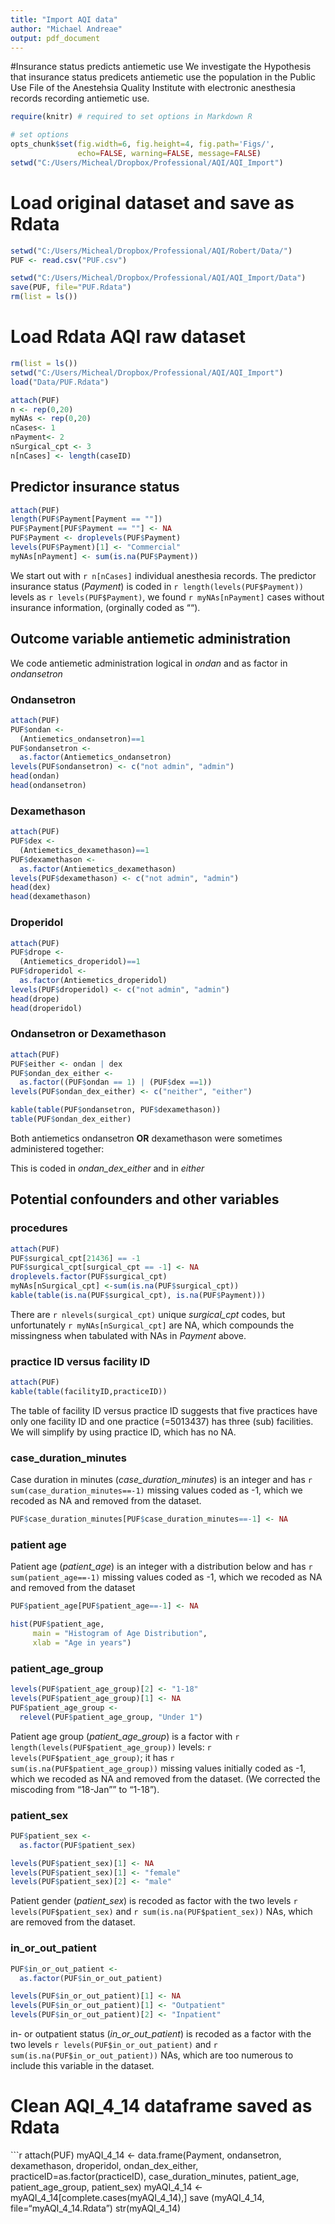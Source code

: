 ```yaml
---
title: "Import AQI data"
author: "Michael Andreae"
output: pdf_document
---
```


#Insurance status predicts antiemetic use 
We investigate the Hypothesis that insurance status predicets antiemetic use the population in the Public Use File of the Anestehsia Quality Institute with electronic anesthesia records recording antiemetic use.



```r
require(knitr) # required to set options in Markdown R
```

```r
# set options
opts_chunk$set(fig.width=6, fig.height=4, fig.path='Figs/',
               echo=FALSE, warning=FALSE, message=FALSE)
setwd("C:/Users/Micheal/Dropbox/Professional/AQI/AQI_Import")
```

# Load original dataset and save as Rdata

```r
setwd("C:/Users/Micheal/Dropbox/Professional/AQI/Robert/Data/")
PUF <- read.csv("PUF.csv")

setwd("C:/Users/Micheal/Dropbox/Professional/AQI/AQI_Import/Data")
save(PUF, file="PUF.Rdata")
rm(list = ls())
```

# Load Rdata AQI raw dataset

```r
rm(list = ls())
setwd("C:/Users/Micheal/Dropbox/Professional/AQI/AQI_Import")
load("Data/PUF.Rdata")
```


```r
attach(PUF)
n <- rep(0,20)
myNAs <- rep(0,20)
nCases<- 1 
nPayment<- 2
nSurgical_cpt <- 3
n[nCases] <- length(caseID)
```

## Predictor insurance status

```r
attach(PUF)
length(PUF$Payment[Payment == ""])
PUF$Payment[PUF$Payment == ""] <- NA
PUF$Payment <- droplevels(PUF$Payment)
levels(PUF$Payment)[1] <- "Commercial"
myNAs[nPayment] <- sum(is.na(PUF$Payment))
```

We start out with `r n[nCases]` individual anesthesia records. The predictor insurance status (*Payment*) is coded in `r length(levels(PUF$Payment))` levels as `r levels(PUF$Payment)`, we found `r myNAs[nPayment]` cases without insurance information, (orginally coded as "").

## Outcome variable antiemetic administration

We code antiemetic administration logical in *ondan* and as factor in *ondansetron*

### Ondansetron

```r
attach(PUF)
PUF$ondan <- 
  (Antiemetics_ondansetron)==1
PUF$ondansetron <- 
  as.factor(Antiemetics_ondansetron)
levels(PUF$ondansetron) <- c("not admin", "admin")
head(ondan)
head(ondansetron)
```

### Dexamethason

```r
attach(PUF)
PUF$dex <- 
  (Antiemetics_dexamethason)==1
PUF$dexamethason <- 
  as.factor(Antiemetics_dexamethason)
levels(PUF$dexamethason) <- c("not admin", "admin")
head(dex)
head(dexamethason)
```

### Droperidol

```r
attach(PUF)
PUF$drope <- 
  (Antiemetics_droperidol)==1
PUF$droperidol <- 
  as.factor(Antiemetics_droperidol)
levels(PUF$droperidol) <- c("not admin", "admin")
head(drope)
head(droperidol)
```

### Ondansetron or Dexamethason

```r
attach(PUF)
PUF$either <- ondan | dex
PUF$ondan_dex_either <- 
  as.factor((PUF$ondan == 1) | (PUF$dex ==1))
levels(PUF$ondan_dex_either) <- c("neither", "either")
```

```r
kable(table(PUF$ondansetron, PUF$dexamethason))
table(PUF$ondan_dex_either)
```
Both antiemetics ondansetron **OR** dexamethason were sometimes administered together:

This is coded in *ondan_dex_either* and in *either*

## Potential confounders and other variables

### procedures

```r
attach(PUF)
PUF$surgical_cpt[21436] == -1
PUF$surgical_cpt[surgical_cpt == -1] <- NA
droplevels.factor(PUF$surgical_cpt)
myNAs[nSurgical_cpt] <-sum(is.na(PUF$surgical_cpt))
kable(table(is.na(PUF$surgical_cpt), is.na(PUF$Payment)))
```

There are `r nlevels(surgical_cpt)` unique *surgical_cpt* codes, but unfortunately `r myNAs[nSurgical_cpt]` are NA, which compounds the missingness when tabulated with NAs in *Payment* above.

### practice ID versus facility ID

```r
attach(PUF)
kable(table(facilityID,practiceID))
```

The table of facility ID versus practice ID suggests that five practices have only one facility ID and one practice (=5013437) has three (sub) facilities. We will simplify by using practice ID, which has no NA.


### case_duration_minutes

Case duration in minutes (*case_duration_minutes*) is an integer and has `r sum(case_duration_minutes==-1)` missing values coded as -1, which we recoded as NA and removed from the dataset.

```r
PUF$case_duration_minutes[PUF$case_duration_minutes==-1] <- NA
```


### patient age

Patient age (*patient_age*) is an integer with a distribution below and has `r sum(patient_age==-1)` missing values coded as -1, which we recoded as NA and removed from the dataset

```r
PUF$patient_age[PUF$patient_age==-1] <- NA

hist(PUF$patient_age, 
     main = "Histogram of Age Distribution",
     xlab = "Age in years")
```


### patient_age_group

```r
levels(PUF$patient_age_group)[2] <- "1-18"
levels(PUF$patient_age_group)[1] <- NA
PUF$patient_age_group <- 
  relevel(PUF$patient_age_group, "Under 1")
```

Patient age group (*patient_age_group*) is a factor with `r length(levels(PUF$patient_age_group))` levels: `r levels(PUF$patient_age_group)`; it has `r sum(is.na(PUF$patient_age_group))` missing values initially coded as -1, which we recoded as NA and removed from the dataset. (We corrected the miscoding from "18-Jan"" to "1-18").

### patient_sex

```r
PUF$patient_sex <- 
  as.factor(PUF$patient_sex)

levels(PUF$patient_sex)[1] <- NA
levels(PUF$patient_sex)[1] <- "female"
levels(PUF$patient_sex)[2] <- "male"
```

Patient gender (*patient_sex*) is recoded as factor with the two levels `r levels(PUF$patient_sex)` and `r sum(is.na(PUF$patient_sex))` NAs, which are removed from the dataset.

### in_or_out_patient

```r
PUF$in_or_out_patient <- 
  as.factor(PUF$in_or_out_patient)

levels(PUF$in_or_out_patient)[1] <- NA
levels(PUF$in_or_out_patient)[1] <- "Outpatient"
levels(PUF$in_or_out_patient)[2] <- "Inpatient"
```


in- or outpatient status (*in_or_out_patient*) is recoded as a factor with the two levels `r levels(PUF$in_or_out_patient)` and `r sum(is.na(PUF$in_or_out_patient))` NAs, which are too numerous to include this variable in the dataset.

# Clean AQI_4_14 dataframe saved as Rdata

```r

attach(PUF)
myAQI_4_14 <- data.frame(Payment, 
                         ondansetron,
                         dexamethason,
                         droperidol,
                         ondan_dex_either,
                         practiceID=as.factor(practiceID), 
                         case_duration_minutes, 
                         patient_age, patient_age_group, 
                         patient_sex)
myAQI_4_14 <- myAQI_4_14[complete.cases(myAQI_4_14),]
save (myAQI_4_14, file="myAQI_4_14.Rdata")
str(myAQI_4_14)